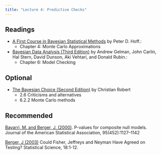 ```yaml
---
title: "Lecture 4: Predictive Checks"
---
```



## Readings

- [A First Course in Bayesian Statistical Methods](https://find.library.duke.edu/catalog/DUKE004968562) by Peter D. Hoff.:
    + Chapter 4: Monte Carlo Approximations


- [Bayesian Data Analysis (Third Edition)](https://find.library.duke.edu/catalog/DUKE006588051?utm_campaign=bento&utm_content=bento_result_link&utm_source=library.duke.edu&utm_medium=referral) by Andrew Gelman, John Carlin, Hal Stern, David Dunson, Aki Vehtari, and Donald Rubin.:
    + Chapter 6:  Model Checking

## Optional    
- [The Bayesian Choice (Second Edition)](https://link-springer-com.proxy.lib.duke.edu/content/pdf/10.1007%2F0-387-71599-1.pdf)    by Christian Robert
  + 2.6 Criticisms and alternatives
  + 6.2.2 Monte Carlo methods
  
  
## Recommended  

[Bayarri, M. and Berger, J. (2000)](/reading/Bayarri-Berger-2000.pdf). P-values for composite null models. Journal of the American Statistical Association, 95(452):1127–1142

[Berger, J (2003)](/reading/Berger-CouldFisherJeffreys-2003.pdf) Could Fisher, Jeffreys and Neyman Have
Agreed on Testing?  Statistical Science,  18:1-12.


    